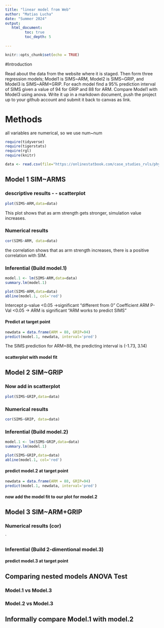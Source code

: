 ```yaml
---
title: "linear model from Web"
author: "Matias Lucha"
date: "Summer 2024"
output:
   html_document:
         toc: true
         toc_depth: 5
        
---
```


```r
knitr::opts_chunk$set(echo = TRUE)
```

#Introduction

Read about the data from the website where it is staged.  Then form three regression models; Model1 is SIMS~ARM, Model2 is SIMS~GRIP, and Model3 is SIMS~ARM+GRIP. For each model find a 95% prediction interval of SIMS given a value of 94  for GRIP and 88 for ARM. Compare Model1 with Model3 using anova. Write it up in a markdown document, push the project up to your github account and submit it back to canvas as link. 

# Methods
all variables are numerical, so we use num~num 
 


```r
require(tidyverse)
require(tigerstats)
require(rgl)
require(knitr)

```

```r
data <- read.csv(file="https://onlinestatbook.com/case_studies_rvls/physical_strength/data.txt",sep="",header=TRUE)  

```

## Model 1 SIM~ARMS

### descriptive results - - scatterplot

```r
plot(SIMS~ARM,data=data)
```

This plot shows that as arm strength gets stronger, simulation value increases.

### Numerical results
```r
cor(SIMS~ARM, data=data)
```
the correlation shows that as arm strength increases, there is a positive correlation with SIM. 

### Inferential  (Build model.1)

```r
model.1 <- lm(SIMS~ARM,data=data)
summary.lm(model.1)
```

```r
plot(SIMS~ARM,data=data)
abline(model.1, col='red')
```

Intercept p-value <0.05
->significant "different from 0"
Coefficient ARM P-Val <0.05 -> ARM is significant "ARM works to predict SIMS"

#### Predict at target point

```r
newdata = data.frame(ARM = 88, GRIP=94)
predict(model.1, newdata, interval='pred')
```
The SIMS prediction for ARM=88, the predicting interval is (-1.73, 3.14)

#### scatterplot with model fit
  

## Model 2 SIM~GRIP

### Now add in scatterplot
```r
plot(SIMS~GRIP,data=data)
```

### Numerical results 
```r
cor(SIMS~GRIP, data=data)
```

### Inferential  (Build model.2)
```r
model.1 <- lm(SIMS~GRIP,data=data)
summary.lm(model.1)
```
```r
plot(SIMS~GRIP,data=data)
abline(model.1, col='red')
```
#### predict model.2 at target point

```r
newdata = data.frame(ARM = 88, GRIP=94)
predict(model.1, newdata, interval='pred')
```

#### now add the model fit to our plot for model.2
  


## Model 3 SIM~ARM+GRIP

### Numerical results (cor)

`
  
### Inferential  (Build 2-dimentional model.3)

#### predict model.3 at target point
  

## Comparing nested models ANOVA Test

### Model.1 vs Model.3
### Model.2 vs Model.3

## Informally compare Model.1 with model.2

